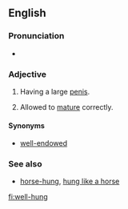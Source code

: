 ==English==

===Pronunciation===
* {{rhymes|ʌŋ}}

===Adjective===
{{en-adj|head=[[well]][[-]][[hung]]|better-hung|sup=best-hung}}

# {{context|informal|vulgar|lang=en}} Having a large [[penis]].
# {{context|of [[game]] meat|lang=en}} Allowed to [[mature]] correctly.

====Synonyms====
* {{sense|having a large penis}} [[well-endowed]]

===See also===
* [[horse-hung]], [[hung like a horse]]

[[fi:well-hung]]
